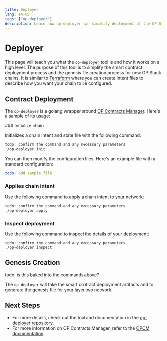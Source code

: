 ```yaml
---
title: Deployer
lang: en-US
tags: ["op-deployer"]
description: Learn how op-deployer can simplify deployment of the OP Stack.
---
```



# Deployer

This page will teach you what the `op-deployer` tool is and how it works on a high level. The purpose of this tool is to simplify the smart contract deployment process and the genesis file creation process for new OP Stack chains. It is similar to [Terraform](https://www.terraform.io/) where you can create intent files to describe how you want your chain to be configured.

## Contract Deployment

The `op-deployer` is a golang wrapper around [OP Contracts Manager](/stack/experimental/opcm). Here's a sample of its usage:

<Steps>
  ### Initialize chain

  Initializes a chain intent and state file with the following command:

  ```bash
  todo: confirm the command and any necessary parameters
  ./op-deployer init
  ```

  You can then modify the configuration files. Here's an example file with a standard configuration:

  ```yaml
  todo: add sample file
  ```

  ### Applies chain intent

  Use the following command to apply a chain intent to your network:

  ```bash
  todo: confirm the command and any necessary parameters
  ./op-deployer apply
  ```

  ### Inspect deployment

  Use the following command to inspect the details of your deployment:

  ```
  todo: confirm the command and any necessary parameters
  ./op-deployer inspect
  ```
</Steps>

## Genesis Creation

todo: is this baked into the commands above?

The `op-deployer` will take the smart contract deployment artifacts and to generate the genesis file for your layer two network.

## Next Steps

*   For more details, check out the tool and documentation in the [op-deployer repository](https://github.com/ethereum-optimism/optimism/tree/develop/op-chain-ops/cmd/op-deployer).
*   For more information on OP Contracts Manager, refer to the [OPCM documentation](/stack/experimental/opcm).
